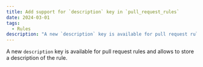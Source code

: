 ```yaml
---
title: Add support for `description` key in `pull_request_rules`
date: 2024-03-01
tags:
  - Rules
description: "A new `description` key is available for pull request rules and allows to store a description of the rule."
---
```


A new `description` key is available for pull request rules and allows to store a description of the rule.
